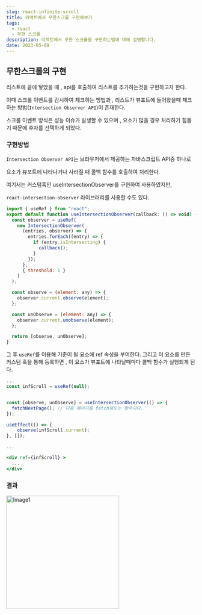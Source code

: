 ```yaml
---
slug: react-infinite-scroll
title: 리액트에서 무한스크롤 구현해보기
tags:
  - react
  - 무한 스크롤
description: 리액트에서 무한 스크롤을 구현하는법에 대해 설명합니다.
date: 2023-05-09
---
```


## 무한스크롤의 구현

리스트에 끝에 닿았을 때 , api를 호출하여 리스트를 추가하는것을 구현하고자 한다.

이때 스크롤 이벤트를 감시하여 체크하는 방법과 , 리스트가 뷰포트에 들어왔을때 체크하는 방법(`Intersection Observer API`)이 존재한다.

스크롤 이벤트 방식은 성능 이슈가 발생할 수 있으며 , 요소가 많을 경우 처리하기 힘들기 때문에 후자를 선택하게 되었다.

### 구현방법

`Intersection Observer API`는 브라우저에서 제공하는 자바스크립트 API중 하나로

요소가 뷰포트에 나타나거나 사라질 때 콜백 함수를 호출하여 처리한다.

여기서는 커스텀훅인 useIntersectionObserver를 구현하여 사용하였지만,

`react-intersection-observer` 라이브러리를 사용할 수도 있다.

```jsx
import { useRef } from "react";
export default function useIntersectionObserver(callback: () => void) {
  const observer = useRef(
    new IntersectionObserver(
      (entries, observer) => {
        entries.forEach((entry) => {
          if (entry.isIntersecting) {
            callback();
          }
        });
      },
      { threshold: 1 }
    )
  );

  const observe = (element: any) => {
    observer.current.observe(element);
  };

  const unObserve = (element: any) => {
    observer.current.unobserve(element);
  };

  return [observe, unObserve];
}
```

그 후 `useRef`를 이용해 기준이 될 요소에 ref 속성을 부여한다.
그리고 이 요소를 만든 커스텀 훅을 통해 등록하면 , 이 요소가 뷰포트에 나타날때마다 콜백 함수가 실행되게 된다.

```jsx
...
const infScroll = useRef(null);


const [observe, unObserve] = useIntersectionObserver(() => {
  fetchNextPage(); // 다음 페이지를 fetch해오는 함수이다.
});

useEffect(() => {
    observe(infScroll.current);
}, []);

...

<div ref={infScroll} >
  ...
</div>
```

### 결과

<Image alt="Image1" src="./Image1.gif" width="300" />
